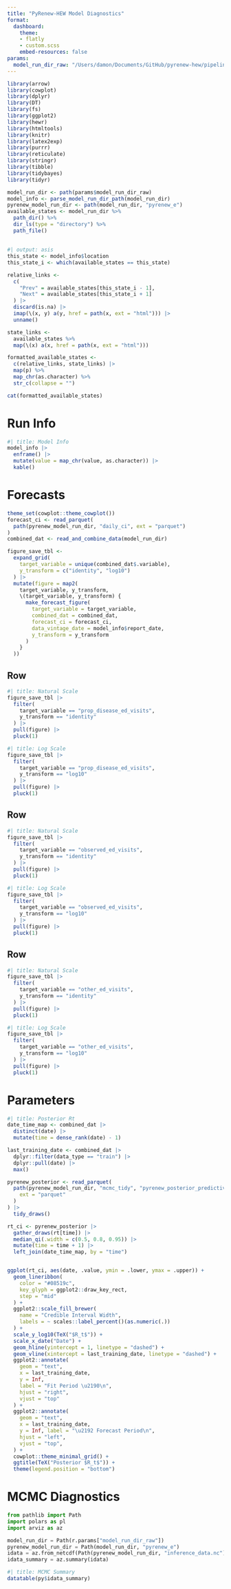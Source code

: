 ```yaml
---
title: "PyRenew-HEW Model Diagnostics"
format:
  dashboard:
    theme:
    - flatly
    - custom.scss
    embed-resources: false
params:
  model_run_dir_raw: "/Users/damon/Documents/GitHub/pyrenew-hew/pipelines/tests/private_data/covid-19_r_2024-12-21_f_2024-10-22_t_2024-12-20/model_runs/CA" # pragma: allowlist-secret
---
```

<!-- Would like embed-resources to be true, but the current version is problematic with blobfuse -->

```r
library(arrow)
library(cowplot)
library(dplyr)
library(DT)
library(fs)
library(ggplot2)
library(hewr)
library(htmltools)
library(knitr)
library(latex2exp)
library(purrr)
library(reticulate)
library(stringr)
library(tibble)
library(tidybayes)
library(tidyr)

model_run_dir <- path(params$model_run_dir_raw)
model_info <- parse_model_run_dir_path(model_run_dir)
pyrenew_model_run_dir <- path(model_run_dir, "pyrenew_e")
available_states <- model_run_dir %>%
  path_dir() %>%
  dir_ls(type = "directory") %>%
  path_file()
```

## {.sidebar}

```r
#| output: asis
this_state <- model_info$location
this_state_i <- which(available_states == this_state)

relative_links <-
  c(
    "Prev" = available_states[this_state_i - 1],
    "Next" = available_states[this_state_i + 1]
  ) |>
  discard(is.na) |>
  imap(\(x, y) a(y, href = path(x, ext = "html"))) |>
  unname()

state_links <-
  available_states %>%
  map(\(x) a(x, href = path(x, ext = "html")))

formatted_available_states <-
  c(relative_links, state_links) |>
  map(p) %>%
  map_chr(as.character) %>%
  str_c(collapse = "")

cat(formatted_available_states)
```

# Run Info

```r
#| title: Model Info
model_info |>
  enframe() |>
  mutate(value = map_chr(value, as.character)) |>
  kable()
```

# Forecasts {scrolling="true"}
```r
theme_set(cowplot::theme_cowplot())
forecast_ci <- read_parquet(
  path(pyrenew_model_run_dir, "daily_ci", ext = "parquet")
)
combined_dat <- read_and_combine_data(model_run_dir)

figure_save_tbl <-
  expand_grid(
    target_variable = unique(combined_dat$.variable),
    y_transform = c("identity", "log10")
  ) |>
  mutate(figure = map2(
    target_variable, y_transform,
    \(target_variable, y_transform) {
      make_forecast_figure(
        target_variable = target_variable,
        combined_dat = combined_dat,
        forecast_ci = forecast_ci,
        data_vintage_date = model_info$report_date,
        y_transform = y_transform
      )
    }
  ))
```

## Row {.tabset}

```r
#| title: Natural Scale
figure_save_tbl |>
  filter(
    target_variable == "prop_disease_ed_visits",
    y_transform == "identity"
  ) |>
  pull(figure) |>
  pluck(1)
```

```r
#| title: Log Scale
figure_save_tbl |>
  filter(
    target_variable == "prop_disease_ed_visits",
    y_transform == "log10"
  ) |>
  pull(figure) |>
  pluck(1)
```

## Row {.tabset}

```r
#| title: Natural Scale
figure_save_tbl |>
  filter(
    target_variable == "observed_ed_visits",
    y_transform == "identity"
  ) |>
  pull(figure) |>
  pluck(1)
```

```r
#| title: Log Scale
figure_save_tbl |>
  filter(
    target_variable == "observed_ed_visits",
    y_transform == "log10"
  ) |>
  pull(figure) |>
  pluck(1)
```

## Row {.tabset}

```r
#| title: Natural Scale
figure_save_tbl |>
  filter(
    target_variable == "other_ed_visits",
    y_transform == "identity"
  ) |>
  pull(figure) |>
  pluck(1)
```

```r
#| title: Log Scale
figure_save_tbl |>
  filter(
    target_variable == "other_ed_visits",
    y_transform == "log10"
  ) |>
  pull(figure) |>
  pluck(1)
```

# Parameters

```r
#| title: Posterior Rt
date_time_map <- combined_dat |>
  distinct(date) |>
  mutate(time = dense_rank(date) - 1)

last_training_date <- combined_dat |>
  dplyr::filter(data_type == "train") |>
  dplyr::pull(date) |>
  max()

pyrenew_posterior <- read_parquet(
  path(pyrenew_model_run_dir, "mcmc_tidy", "pyrenew_posterior_predictive",
    ext = "parquet"
  )
) |>
  tidy_draws()

rt_ci <- pyrenew_posterior |>
  gather_draws(rt[time]) |>
  median_qi(.width = c(0.5, 0.8, 0.95)) |>
  mutate(time = time + 1) |>
  left_join(date_time_map, by = "time")


ggplot(rt_ci, aes(date, .value, ymin = .lower, ymax = .upper)) +
  geom_lineribbon(
    color = "#08519c",
    key_glyph = ggplot2::draw_key_rect,
    step = "mid"
  ) +
  ggplot2::scale_fill_brewer(
    name = "Credible Interval Width",
    labels = ~ scales::label_percent()(as.numeric(.))
  ) +
  scale_y_log10(TeX("$R_t$")) +
  scale_x_date("Date") +
  geom_hline(yintercept = 1, linetype = "dashed") +
  geom_vline(xintercept = last_training_date, linetype = "dashed") +
  ggplot2::annotate(
    geom = "text",
    x = last_training_date,
    y = Inf,
    label = "Fit Period \u2190\n",
    hjust = "right",
    vjust = "top"
  ) +
  ggplot2::annotate(
    geom = "text",
    x = last_training_date,
    y = Inf, label = "\u2192 Forecast Period\n",
    hjust = "left",
    vjust = "top",
  ) +
  cowplot::theme_minimal_grid() +
  ggtitle(TeX("Posterior $R_t$")) +
  theme(legend.position = "bottom")
```


# MCMC Diagnostics

```python
from pathlib import Path
import polars as pl
import arviz as az

model_run_dir = Path(r.params["model_run_dir_raw"])
pyrenew_model_run_dir = Path(model_run_dir, "pyrenew_e")
idata = az.from_netcdf(Path(pyrenew_model_run_dir, "inference_data.nc"))
idata_summary = az.summary(idata)
```

```r
#| title: MCMC Summary
datatable(py$idata_summary)
```
